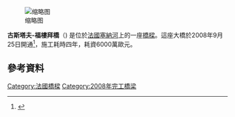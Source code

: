 [[File:Belem_sous_le_pont_Flaubert.jpg|缩略图]]

'''古斯塔夫-福樓拜橋'''（{{lang-fr|Pont Gustave-Flaubert}}) 是位於[[法國|法國]][[塞納河|塞納河]]上的一座[[橋樑|橋樑]]。這座大橋於2008年9月25日開通<ref name="bbc">{{cite news | url = http://news.bbc.co.uk/2/hi/in_pictures/7631339.stm | title = Day in Pictures | accessdate = 14 May 2013 | author =  | date = 23 September 2008 | work =  | publisher = [[BBC|BBC]] | location =  | pages = image 3 | quote =  | archive-date = 2020-11-17 | archive-url = https://web.archive.org/web/20201117111636/http://news.bbc.co.uk/2/hi/in_pictures/7631339.stm | dead-url = no }}</ref>，施工耗時四年，耗資6000萬歐元。
== 參考資料 ==
{{Reflist}}

[[Category:法國橋樑|Category:法國橋樑]]
[[Category:2008年完工橋梁|Category:2008年完工橋梁]]